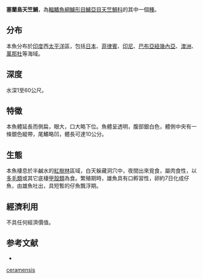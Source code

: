 {{Speciesbox
| name = 塞蘭島天竺鯛
| status = NE
| genus = Apogon
| species = ceramensis
| authority = [[Bleeker|Bleeker]], 1852
| synonyms = 
}}
'''塞蘭島天竺鯛'''，為[[輻鰭魚綱|輻鰭魚綱]][[鱸形目|鱸形目]][[鱸亞目|鱸亞目]][[天竺鯛科|天竺鯛科]]的其中一個[[種|種]]。

==分布==
本魚分布於[[印度|印度]]西[[太平洋|太平洋]]區，包括[[日本|日本]]、[[菲律賓|菲律賓]]、[[印尼|印尼]]、[[巴布亞紐幾內亞|巴布亞紐幾內亞]]、[[澳洲|澳洲]]、[[萬那杜|萬那杜]]等海域。

==深度==
水深1至60公尺。

==特徵==
本魚體延長而側扁，眼大，口大略下位。魚體呈透明，腹部銀白色，體側中央有一條銀色縱帶，尾鰭略凹，體長可達10公分。

==生態==
本魚棲息於半鹹水的[[紅樹林|紅樹林]]區域，白天躲藏洞穴中，夜間出來覓食，屬肉食性，以[[多毛類|多毛類]]或其它底棲[[甲殼類|甲殼類]]為食。繁殖期時，雄魚具有口孵習性，卵約7日化成仔魚，由雄魚吐出，具短暫的仔魚飄浮期。

==經濟利用==
不具任何經濟價值。

==参考文献==
*{{FishBase_species|genus=Apogon|species=ceramensis|year=2011|month=12}}
{{Taxonbar|from=Q1078017}}

[[Category:天竺鯛屬|ceramensis]]
